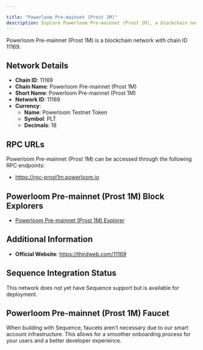 ```yaml
---

title: "Powerloom Pre-mainnet (Prost 1M)"
description: Explore Powerloom Pre-mainnet (Prost 1M), a blockchain network with chain ID 11169. Learn about its native currency, Powerloom Testnet Token, and how to interact with the network.
---
```




Powerloom Pre-mainnet (Prost 1M) is a blockchain network with chain ID 11169.

## Network Details

- **Chain ID**: 11169
- **Chain Name**: Powerloom Pre-mainnet (Prost 1M)
- **Short Name**: Powerloom Pre-mainnet (Prost 1M)
- **Network ID**: 11169
- **Currency**: 
  - **Name**: Powerloom Testnet Token
  - **Symbol**: PLT
  - **Decimals**: 18

## RPC URLs

Powerloom Pre-mainnet (Prost 1M) can be accessed through the following RPC endpoints:

- https://rpc-prost1m.powerloom.io

## Powerloom Pre-mainnet (Prost 1M) Block Explorers

- [Powerloom Pre-mainnet (Prost 1M) Explorer](https://explorer-prost1m.powerloom.io)

## Additional Information

- **Official Website**: https://thirdweb.com/11169

## Sequence Integration Status

This network does not yet have Sequence support but is available for deployment.

## Powerloom Pre-mainnet (Prost 1M) Faucet

When building with Sequence, faucets aren't necessary due to our smart account infrastructure. This allows for a smoother onboarding process for your users and a better developer experience.
